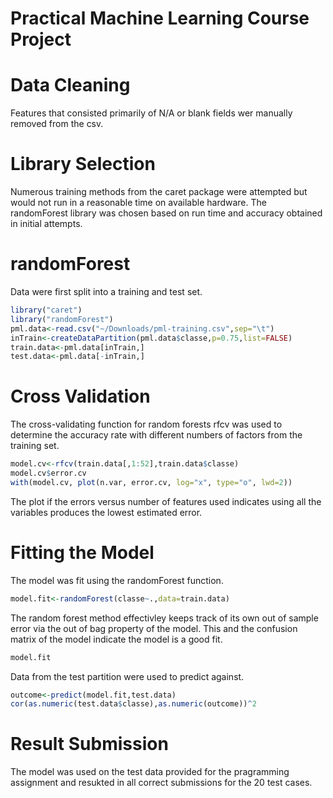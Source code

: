 Practical Machine Learning Course Project
========================================================

Data Cleaning
========================================================
Features that consisted primarily of N/A or blank fields wer manually removed from the csv.

Library Selection
========================================================
Numerous training methods from the caret package were attempted but would not run in a reasonable time on available hardware. The randomForest library was chosen based on run time and accuracy obtained in initial attempts.

randomForest
===========================================================
Data were first split into a training and test set.

```r
library("caret")
library("randomForest")
pml.data<-read.csv("~/Downloads/pml-training.csv",sep="\t")
inTrain<-createDataPartition(pml.data$classe,p=0.75,list=FALSE)
train.data<-pml.data[inTrain,]
test.data<-pml.data[-inTrain,]

```

Cross Validation
===========================================================
The cross-validating function for random forests rfcv was used to determine the accuracy rate with different numbers of factors from the training set.

```r
model.cv<-rfcv(train.data[,1:52],train.data$classe)
model.cv$error.cv
with(model.cv, plot(n.var, error.cv, log="x", type="o", lwd=2))

```

The plot if the errors versus number of features used indicates using all the variables produces the lowest estimated error.

Fitting the Model
===============================================================
The model was fit using the randomForest function.
 
```r
model.fit<-randomForest(classe~.,data=train.data)

```

The random forest method effectivley keeps track of its own out of sample error via the out of bag property of the model. This and the confusion matrix of the model indicate the model is a good fit.

```r
model.fit
```
Data from the test partition were used to predict against. 

```r
outcome<-predict(model.fit,test.data)
cor(as.numeric(test.data$classe),as.numeric(outcome))^2

```

Result Submission
====================================================================
The model was used on the test data provided for the pragramming assignment and resukted in all correct submissions for the 20 test cases.